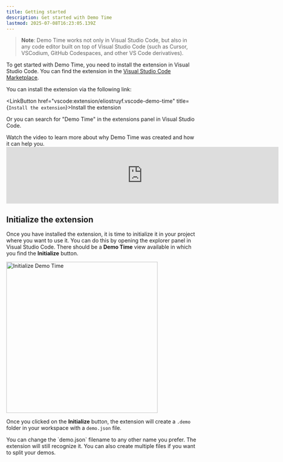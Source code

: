 ```yaml
---
title: Getting started
description: Get started with Demo Time
lastmod: 2025-07-08T16:23:05.139Z
---
```




> **Note**: Demo Time works not only in Visual Studio Code, but also in any code editor built on top of Visual Studio Code (such as Cursor, VSCodium, GitHub Codespaces, and other VS Code derivatives).

To get started with Demo Time, you need to install the extension in Visual Studio Code. You can find the extension in the [Visual Studio Code Marketplace](https://marketplace.visualstudio.com/items?itemName=eliostruyf.vscode-demo-time).

You can install the extension via the following link: 

<LinkButton href="vscode:extension/eliostruyf.vscode-demo-time" title={`Install the extension`}>Install the extension</LinkButton>

Or you can search for "Demo Time" in the extensions panel in Visual Studio Code.

<Aside title='Watch the video'>
Watch the video to learn more about why Demo Time was created and how it can help you.

<iframe width="720" class="!h-[400px]" src="https://www.youtube.com/embed/0YlUdvnHd9s?si=IBr8hO5agsVKfRgn" title="YouTube video player" frameborder="0" allow="accelerometer; autoplay; clipboard-write; encrypted-media; gyroscope; picture-in-picture; web-share" referrerpolicy="strict-origin-when-cross-origin" allowfullscreen></iframe>
</Aside>

## Initialize the extension

Once you have installed the extension, it is time to initialize it in your project where you want to use it. You can do this by opening the explorer panel in Visual Studio Code. There should be a **Demo Time** view available in which you find the **Initialize** button.

<Image class="mx-auto" src={initializeImage} alt="Initialize Demo Time" width="400" />

Once you clicked on the **Initialize** button, the extension will create a `.demo` folder in your workspace with a `demo.json` file.

<Aside type="tip">
You can change the `demo.json` filename to any other name you prefer. The extension will still recognize it. You can also create multiple files if you want to split your demos.
</Aside>
